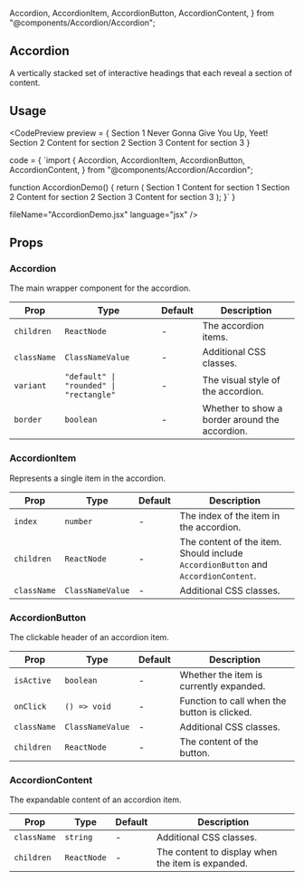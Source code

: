   Accordion,
  AccordionItem,
  AccordionButton,
  AccordionContent,
} from "@components/Accordion/Accordion";

## Accordion

A vertically stacked set of interactive headings that each reveal a section of content.

## Usage 

<CodePreview
preview = 
{
<Accordion variant="rounded" border={true}>
  <AccordionItem index={0}>
    <AccordionButton>Section 1</AccordionButton>
    <AccordionContent>Never Gonna Give You Up, Yeet!</AccordionContent>
  </AccordionItem>
  <AccordionItem index={1}>
    <AccordionButton>Section 2</AccordionButton>
    <AccordionContent>Content for section 2</AccordionContent>
  </AccordionItem>
  <AccordionItem index={2}>
    <AccordionButton>Section 3</AccordionButton>
    <AccordionContent>Content for section 3</AccordionContent>
  </AccordionItem>
</Accordion>
} 

code = 
{
`import {
  Accordion,
  AccordionItem,
  AccordionButton,
  AccordionContent,
} from "@components/Accordion/Accordion";

function AccordionDemo() {
  return (
    <Accordion variant="rounded" border={true}>
      <AccordionItem index={0}>
        <AccordionButton>Section 1</AccordionButton>
        <AccordionContent>Content for section 1</AccordionContent>
      </AccordionItem>
      <AccordionItem index={1}>
        <AccordionButton>Section 2</AccordionButton>
        <AccordionContent>Content for section 2</AccordionContent>
      </AccordionItem>
      <AccordionItem index={2}>
        <AccordionButton>Section 3</AccordionButton>
        <AccordionContent>Content for section 3</AccordionContent>
      </AccordionItem>
    </Accordion>
  );
}`
}

fileName="AccordionDemo.jsx"
language="jsx" 
/>

## Props

### Accordion

The main wrapper component for the accordion.

| Prop        | Type                                    | Default | Description                                    |
| ----------- | --------------------------------------- | ------- | ---------------------------------------------- |
| `children`  | `ReactNode`                             | -       | The accordion items.                           |
| `className` | `ClassNameValue`                        | -       | Additional CSS classes.                        |
| `variant`   | `"default" \| "rounded" \| "rectangle"` | -       | The visual style of the accordion.             |
| `border`    | `boolean`                               | -       | Whether to show a border around the accordion. |

### AccordionItem

Represents a single item in the accordion.

| Prop        | Type             | Default | Description                                                                       |
| ----------- | ---------------- | ------- | --------------------------------------------------------------------------------- |
| `index`     | `number`         | -       | The index of the item in the accordion.                                           |
| `children`  | `ReactNode`      | -       | The content of the item. Should include `AccordionButton` and `AccordionContent`. |
| `className` | `ClassNameValue` | -       | Additional CSS classes.                                                           |

### AccordionButton

The clickable header of an accordion item.

| Prop        | Type             | Default | Description                                  |
| ----------- | ---------------- | ------- | -------------------------------------------- |
| `isActive`  | `boolean`        | -       | Whether the item is currently expanded.      |
| `onClick`   | `() => void`     | -       | Function to call when the button is clicked. |
| `className` | `ClassNameValue` | -       | Additional CSS classes.                      |
| `children`  | `ReactNode`      | -       | The content of the button.                   |

### AccordionContent

The expandable content of an accordion item.

| Prop        | Type        | Default | Description                                       |
| ----------- | ----------- | ------- | ------------------------------------------------- |
| `className` | `string`    | -       | Additional CSS classes.                           |
| `children`  | `ReactNode` | -       | The content to display when the item is expanded. |import { cpuUsage } from "process";

